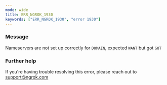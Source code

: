 ```yaml
---
mode: wide
title: ERR_NGROK_1930
keywords: ["ERR_NGROK_1930", "error 1930"]
---
```


### Message

Nameservers are not set up correctly for `DOMAIN`, expected `WANT` but got `GOT`

### Further help

If you're having trouble resolving this error, please reach out to [support@ngrok.com](mailto:support@ngrok.com?subject=Help%20with%20ERR_NGROK_1930)

